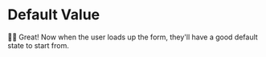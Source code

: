 # Default Value

<EpicVideo url="https://www.epicreact.dev/workshops/react-fundamentals/default-value/solution" />

👨‍💼 Great! Now when the user loads up the form, they'll have a good default state
to start from.
